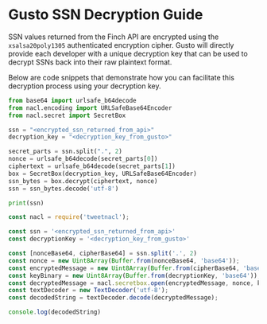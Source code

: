 # Gusto SSN Decryption Guide

SSN values returned from the Finch API are encrypted using the `xsalsa20poly1305` authenticated encryption cipher. Gusto will directly provide each developer with a unique decryption key that can be used to decrypt SSNs back into their raw plaintext format.

Below are code snippets that demonstrate how you can facilitate this decryption process using your decryption key.

<!--
type: tab
title: Python
-->
```python
from base64 import urlsafe_b64decode
from nacl.encoding import URLSafeBase64Encoder
from nacl.secret import SecretBox

ssn = "<encrypted_ssn_returned_from_api>"
decryption_key = "<decryption_key_from_gusto>"

secret_parts = ssn.split(".", 2)
nonce = urlsafe_b64decode(secret_parts[0])
ciphertext = urlsafe_b64decode(secret_parts[1])
box = SecretBox(decryption_key, URLSafeBase64Encoder)
ssn_bytes = box.decrypt(ciphertext, nonce)
ssn = ssn_bytes.decode('utf-8')

print(ssn)
```

<!--
type: tab
title: JavaScript
-->
```js
const nacl = require('tweetnacl');

const ssn = '<encrypted_ssn_returned_from_api>'
const decryptionKey = '<decryption_key_from_gusto>'

const [nonceBase64, cipherBase64] = ssn.split('.', 2)
const nonce = new Uint8Array(Buffer.from(nonceBase64, 'base64'));
const encryptedMessage = new Uint8Array(Buffer.from(cipherBase64, 'base64'));
const keyBinary = new Uint8Array(Buffer.from(decryptionKey, 'base64'));
const decryptedMessage = nacl.secretbox.open(encryptedMessage, nonce, keyBinary);
const textDecoder = new TextDecoder('utf-8');
const decodedString = textDecoder.decode(decryptedMessage);

console.log(decodedString)
```
</Tabs>